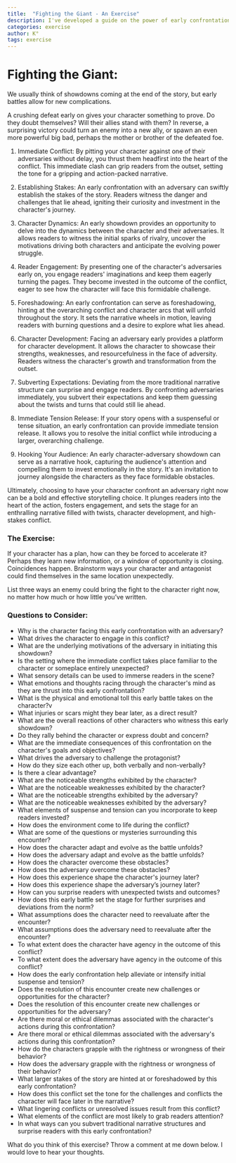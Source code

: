 ```yaml
---
title:  "Fighting the Giant - An Exercise"
description: I've developed a guide on the power of early confrontations in storytelling, explaining how immediate conflicts can energize your narrative right from the start. While many writers save major showdowns for the finale, I explore how early battles - whether victories or defeats - can create compelling story complications and character development opportunities. Through questions examining everything from emotional stakes to environmental factors, I provide a framework for crafting these early confrontations effectively. This approach helps establish stakes quickly while leaving room for character growth and unexpected plot developments throughout the story.
categories: exercise
author: K°
tags: exercise
---
```

# Fighting the Giant:
We usually think of showdowns coming at the end of the story, but early battles allow for new complications.

A crushing defeat early on gives your character something to prove. Do they doubt themselves? Will their allies stand with them? In reverse, a surprising victory could turn an enemy into a new ally, or spawn an even more powerful big bad, perhaps the mother or brother of the defeated foe.

1. Immediate Conflict:
   By pitting your character against one of their adversaries without delay, you thrust them headfirst into the heart of the conflict. This immediate clash can grip readers from the outset, setting the tone for a gripping and action-packed narrative.


2. Establishing Stakes:
   An early confrontation with an adversary can swiftly establish the stakes of the story. Readers witness the danger and challenges that lie ahead, igniting their curiosity and investment in the character's journey.


3. Character Dynamics:
   An early showdown provides an opportunity to delve into the dynamics between the character and their adversaries. It allows readers to witness the initial sparks of rivalry, uncover the motivations driving both characters and anticipate the evolving power struggle.


4. Reader Engagement:
   By presenting one of the character's adversaries early on, you engage readers' imaginations and keep them eagerly turning the pages. They become invested in the outcome of the conflict, eager to see how the character will face this formidable challenge.


5. Foreshadowing:
   An early confrontation can serve as foreshadowing, hinting at the overarching conflict and character arcs that will unfold throughout the story. It sets the narrative wheels in motion, leaving readers with burning questions and a desire to explore what lies ahead.


6. Character Development:
   Facing an adversary early provides a platform for character development. It allows the character to showcase their strengths, weaknesses, and resourcefulness in the face of adversity. Readers witness the character's growth and transformation from the outset.


7. Subverting Expectations:
   Deviating from the more traditional narrative structure can surprise and engage readers. By confronting adversaries immediately, you subvert their expectations and keep them guessing about the twists and turns that could still lie ahead.


8. Immediate Tension Release:
   If your story opens with a suspenseful or tense situation, an early confrontation can provide immediate tension release. It allows you to resolve the initial conflict while introducing a larger, overarching challenge.


9. Hooking Your Audience:
   An early character-adversary showdown can serve as a narrative hook, capturing the audience's attention and compelling them to invest emotionally in the story. It's an invitation to journey alongside the characters as they face formidable obstacles.


Ultimately, choosing to have your character confront an adversary right now can be a bold and effective storytelling choice. It plunges readers into the heart of the action, fosters engagement, and sets the stage for an enthralling narrative filled with twists, character development, and high-stakes conflict.

### The Exercise:
If your character has a plan, how can they be forced to accelerate it? Perhaps they learn new information, or a window of opportunity is closing. Coincidences happen. Brainstorm ways your character and antagonist could find themselves in the same location unexpectedly.

List three ways an enemy could bring the fight to the character right now, no matter how much or how little you’ve written.

### Questions to Consider:
- Why is the character facing this early confrontation with an adversary?
- What drives the character to engage in this conflict?
- What are the underlying motivations of the adversary in initiating this showdown?
- Is the setting where the immediate conflict takes place familiar to the character or someplace entirely unexpected?
- What sensory details can be used to immerse readers in the scene?
- What emotions and thoughts racing through the character's mind as they are thrust into this early confrontation?
- What is the physical and emotional toll this early battle takes on the character?v
- What injuries or scars might they bear later, as a direct result?
- What are the overall reactions of other characters who witness this early showdown?
- Do they rally behind the character or express doubt and concern?
- What are the immediate consequences of this confrontation on the character's goals and objectives?
- What drives the adversary to challenge the protagonist?
- How do they size each other up, both verbally and non-verbally?
- Is there a clear advantage?
- What are the noticeable strengths exhibited by the character?
- What are the noticeable weaknesses exhibited by the character?
- What are the noticeable strengths exhibited by the adversary?
- What are the noticeable weaknesses exhibited by the adversary?
- What elements of suspense and tension can you incorporate to keep readers invested?
- How does the environment come to life during the conflict?
- What are some of the questions or mysteries surrounding this encounter?
- How does the character adapt and evolve as the battle unfolds?
- How does the adversary adapt and evolve as the battle unfolds?
- How does the character overcome these obstacles?
- How does the adversary overcome these obstacles?
- How does this experience shape the character's journey later?
- How does this experience shape the adversary’s journey later?
- How can you surprise readers with unexpected twists and outcomes?
- How does this early battle set the stage for further surprises and deviations from the norm?
- What assumptions does the character need to reevaluate after the encounter?
- What assumptions does the adversary need to reevaluate after the encounter?
- To what extent does the character have agency in the outcome of this conflict?
- To what extent does the adversary have agency in the outcome of this conflict?
- How does the early confrontation help alleviate or intensify initial suspense and tension?
- Does the resolution of this encounter create new challenges or opportunities for the character?
- Does the resolution of this encounter create new challenges or opportunities for the adversary?
- Are there moral or ethical dilemmas associated with the character's actions during this confrontation?
- Are there moral or ethical dilemmas associated with the adversary's actions during this confrontation?
- How do the characters grapple with the rightness or wrongness of their behavior?
- How does the adversary grapple with the rightness or wrongness of their behavior?
- What larger stakes of the story are hinted at or foreshadowed by this early confrontation?
- How does this conflict set the tone for the challenges and conflicts the character will face later in the narrative?
- What lingering conflicts or unresolved issues result from this conflict?
- What elements of the conflict are most likely to grab readers attention?
- In what ways can you subvert traditional narrative structures and surprise readers with this early confrontation?

What do you think of this exercise? Throw a comment at me down below. I would love to hear your thoughts.
